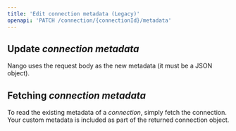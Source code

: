 ```yaml
---
title: 'Edit connection metadata (Legacy)'
openapi: 'PATCH /connection/{connectionId}/metadata'
---
```


## Update _connection metadata_

Nango uses the request body as the new metadata (it must be a JSON object).

## Fetching _connection metadata_

To read the existing metadata of a _connection_, simply fetch the connection. Your custom metadata is included as part of the returned connection object.
